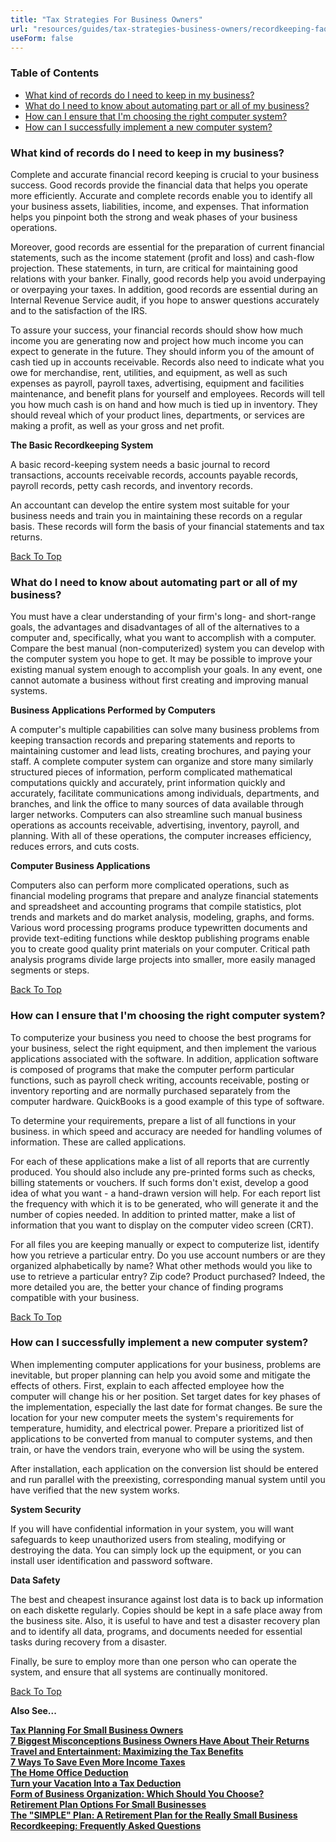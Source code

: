```yaml
---
title: "Tax Strategies For Business Owners"
url: "resources/guides/tax-strategies-business-owners/recordkeeping-faq"
useForm: false
---
```



### Table of Contents

*   [What kind of records do I need to keep in my business?](#1)
*   [What do I need to know about automating part or all of my business?](#2)
*   [How can I ensure that I'm choosing the right computer system?](#3)
*   [How can I successfully implement a new computer system?](#4)

### What kind of records do I need to keep in my business?

Complete and accurate financial record keeping is crucial to your business success. Good records provide the financial data that helps you operate more efficiently. Accurate and complete records enable you to identify all your business assets, liabilities, income, and expenses. That information helps you pinpoint both the strong and weak phases of your business operations.

Moreover, good records are essential for the preparation of current financial statements, such as the income statement (profit and loss) and cash-flow projection. These statements, in turn, are critical for maintaining good relations with your banker. Finally, good records help you avoid underpaying or overpaying your taxes. In addition, good records are essential during an Internal Revenue Service audit, if you hope to answer questions accurately and to the satisfaction of the IRS.

To assure your success, your financial records should show how much income you are generating now and project how much income you can expect to generate in the future. They should inform you of the amount of cash tied up in accounts receivable. Records also need to indicate what you owe for merchandise, rent, utilities, and equipment, as well as such expenses as payroll, payroll taxes, advertising, equipment and facilities maintenance, and benefit plans for yourself and employees. Records will tell you how much cash is on hand and how much is tied up in inventory. They should reveal which of your product lines, departments, or services are making a profit, as well as your gross and net profit.

**The Basic Recordkeeping System**

A basic record-keeping system needs a basic journal to record transactions, accounts receivable records, accounts payable records, payroll records, petty cash records, and inventory records.

An accountant can develop the entire system most suitable for your business needs and train you in maintaining these records on a regular basis. These records will form the basis of your financial statements and tax returns.

[Back To Top](#top)

### What do I need to know about automating part or all of my business?

You must have a clear understanding of your firm's long- and short-range goals, the advantages and disadvantages of all of the alternatives to a computer and, specifically, what you want to accomplish with a computer. Compare the best manual (non-computerized) system you can develop with the computer system you hope to get. It may be possible to improve your existing manual system enough to accomplish your goals. In any event, one cannot automate a business without first creating and improving manual systems.

**Business Applications Performed by Computers**

A computer's multiple capabilities can solve many business problems from keeping transaction records and preparing statements and reports to maintaining customer and lead lists, creating brochures, and paying your staff. A complete computer system can organize and store many similarly structured pieces of information, perform complicated mathematical computations quickly and accurately, print information quickly and accurately, facilitate communications among individuals, departments, and branches, and link the office to many sources of data available through larger networks. Computers can also streamline such manual business operations as accounts receivable, advertising, inventory, payroll, and planning. With all of these operations, the computer increases efficiency, reduces errors, and cuts costs.

**Computer Business Applications**

Computers also can perform more complicated operations, such as financial modeling programs that prepare and analyze financial statements and spreadsheet and accounting programs that compile statistics, plot trends and markets and do market analysis, modeling, graphs, and forms. Various word processing programs produce typewritten documents and provide text-editing functions while desktop publishing programs enable you to create good quality print materials on your computer. Critical path analysis programs divide large projects into smaller, more easily managed segments or steps.

[Back To Top](#top)

### How can I ensure that I'm choosing the right computer system?

To computerize your business you need to choose the best programs for your business, select the right equipment, and then implement the various applications associated with the software. In addition, application software is composed of programs that make the computer perform particular functions, such as payroll check writing, accounts receivable, posting or inventory reporting and are normally purchased separately from the computer hardware. QuickBooks is a good example of this type of software.

To determine your requirements, prepare a list of all functions in your business. in which speed and accuracy are needed for handling volumes of information. These are called applications.

For each of these applications make a list of all reports that are currently produced. You should also include any pre-printed forms such as checks, billing statements or vouchers. If such forms don't exist, develop a good idea of what you want - a hand-drawn version will help. For each report list the frequency with which it is to be generated, who will generate it and the number of copies needed. In addition to printed matter, make a list of information that you want to display on the computer video screen (CRT).

For all files you are keeping manually or expect to computerize list, identify how you retrieve a particular entry. Do you use account numbers or are they organized alphabetically by name? What other methods would you like to use to retrieve a particular entry? Zip code? Product purchased? Indeed, the more detailed you are, the better your chance of finding programs compatible with your business.

[Back To Top](#top)

### How can I successfully implement a new computer system?

When implementing computer applications for your business, problems are inevitable, but proper planning can help you avoid some and mitigate the effects of others. First, explain to each affected employee how the computer will change his or her position. Set target dates for key phases of the implementation, especially the last date for format changes. Be sure the location for your new computer meets the system's requirements for temperature, humidity, and electrical power. Prepare a prioritized list of applications to be converted from manual to computer systems, and then train, or have the vendors train, everyone who will be using the system.

After installation, each application on the conversion list should be entered and run parallel with the preexisting, corresponding manual system until you have verified that the new system works.

**System Security**

If you will have confidential information in your system, you will want safeguards to keep unauthorized users from stealing, modifying or destroying the data. You can simply lock up the equipment, or you can install user identification and password software.

**Data Safety**

The best and cheapest insurance against lost data is to back up information on each diskette regularly. Copies should be kept in a safe place away from the business site. Also, it is useful to have and test a disaster recovery plan and to identify all data, programs, and documents needed for essential tasks during recovery from a disaster.

Finally, be sure to employ more than one person who can operate the system, and ensure that all systems are continually monitored.

[Back To Top](#top)

**Also See...**

[**Tax Planning For Small Business Owners**](/resources/guides/tax-strategies-business-owners/planning-small-business-owners-fg)  
[**7 Biggest Misconceptions Business Owners Have About Their Returns**](/resources/guides/tax-strategies-business-owners/misconceptions-business-owners-fg)  
[**Travel and Entertainment: Maximizing the Tax Benefits**](/resources/guides/tax-strategies-business-owners/travel-entertainment-fg)  
[**7 Ways To Save Even More Income Taxes**](/resources/guides/tax-strategies-business-owners/save-income-taxes-fg)  
[**The Home Office Deduction**](/resources/guides/tax-strategies-business-owners/home-office-deduction-fg)  
[**Turn your Vacation Into a Tax Deduction**](/resources/guides/tax-strategies-business-owners/vacation-tax-deduction-fg)  
[**Form of Business Organization: Which Should You Choose?**](/resources/guides/tax-strategies-business-owners/form-business-organization-fg)  
[**Retirement Plan Options For Small Businesses**](/resources/guides/tax-strategies-business-owners/retirement-plan-small-businesses-fg)  
[**The "SIMPLE" Plan: A Retirement Plan for the Really Small Business**](/resources/guides/tax-strategies-business-owners/simple-plan-fg)  
[**Recordkeeping: Frequently Asked Questions**](/resources/guides/tax-strategies-business-owners/recordkeeping-faq-faq) 